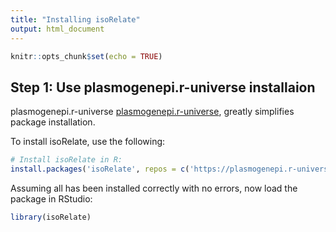 ```yaml
---
title: "Installing isoRelate"
output: html_document
---
```


```r
knitr::opts_chunk$set(echo = TRUE)
```

## Step 1: Use plasmogenepi.r-universe installaion

plasmogenepi.r-universe [plasmogenepi.r-universe](https://plasmogenepi.r-universe.dev/builds),  greatly simplifies package installation. 

To install isoRelate, use the following:
```r
# Install isoRelate in R:
install.packages('isoRelate', repos = c('https://plasmogenepi.r-universe.dev', 'https://cloud.r-project.org'))
```

Assuming all has been installed correctly with no errors, now load the package in RStudio:

```r
library(isoRelate)
```
